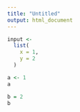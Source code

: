 ```yaml
---
title: "Untitled"
output: html_document
---
```


```r
input <-
  list(
    x = 1,
    y = 2
  )
```

```r
a <- 1
a

b = 2
b
```
